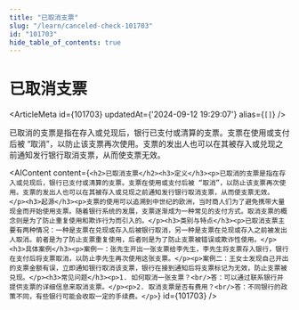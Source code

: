 ```yaml
---
title: "已取消支票"
slug: "/learn/canceled-check-101703"
id: "101703"
hide_table_of_contents: true
---
```



# 已取消支票

<ArticleMeta id={101703} updatedAt={'2024-09-12 19:29:07'} alias={`[]`} />
<div className='border-solid border-b border-t-0 my-4 border-[var(--ifm-color-gray-300)]' />

已取消的支票是指在存入或兑现后，银行已支付或清算的支票。支票在使用或支付后被 “取消”，以防止该支票再次使用。支票的发出人也可以在其被存入或兑现之前通知发行银行取消支票，从而使支票无效。

<AIContent content={`<h2>已取消支票</h2><h3>定义</h3><p>已取消的支票是指在存入或兑现后，银行已支付或清算的支票。支票在使用或支付后被 “取消”，以防止该支票再次使用。支票的发出人也可以在其被存入或兑现之前通知发行银行取消支票，从而使支票无效。</p><h3>起源</h3><p>支票的使用可以追溯到中世纪的欧洲，当时商人们为了避免携带大量现金而开始使用支票。随着银行系统的发展，支票逐渐成为一种常见的支付方式。取消支票的概念则是为了防止重复使用和欺诈行为而引入的。</p><h3>类别与特点</h3><p>已取消支票主要有两种情况：一种是支票在兑现或存入后被银行取消，另一种是支票在兑现或存入之前被发出人取消。前者是为了防止支票重复使用，后者则是为了防止支票被错误或欺诈性使用。</p><h3>具体案例</h3><p>案例一：张先生开出一张支票给李先生，李先生将支票存入银行，银行在支付后将支票取消，以防止李先生再次使用这张支票。</p><p>案例二：王女士发现自己开出的支票金额有误，立即通知银行取消该支票，银行在接到通知后将支票标记为无效，防止支票被兑现。</p><h3>常见问题</h3><p>1. 如何取消一张支票？<br/>答：可以通过联系银行并提供支票的详细信息来取消支票。</p><p>2. 取消支票是否有费用？<br/>答：不同银行的政策不同，有些银行可能会收取一定的手续费。</p>`} id={101703} />
